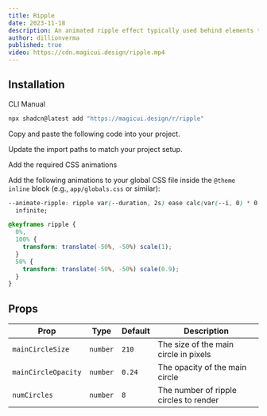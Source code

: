 ```yaml
---
title: Ripple
date: 2023-11-18
description: An animated ripple effect typically used behind elements to emphasize them.
author: dillionverma
published: true
video: https://cdn.magicui.design/ripple.mp4
---
```


<ComponentPreview name="ripple-demo" />

## Installation

<Tabs defaultValue="cli">

<TabsList>
  <TabsTrigger value="cli">CLI</TabsTrigger>
  <TabsTrigger value="manual">Manual</TabsTrigger>
</TabsList>
<TabsContent value="cli">

```bash
npx shadcn@latest add "https://magicui.design/r/ripple"
```

</TabsContent>

<TabsContent value="manual">

<Steps>

<Step>Copy and paste the following code into your project.</Step>

<ComponentSource name="ripple" />

<Step>Update the import paths to match your project setup.</Step>

<Step>Add the required CSS animations</Step>

Add the following animations to your global CSS file inside the `@theme inline` block (e.g., `app/globals.css` or similar):

```css
--animate-ripple: ripple var(--duration, 2s) ease calc(var(--i, 0) * 0.2s)
  infinite;

@keyframes ripple {
  0%,
  100% {
    transform: translate(-50%, -50%) scale(1);
  }
  50% {
    transform: translate(-50%, -50%) scale(0.9);
  }
}
```

</Steps>

</TabsContent>

</Tabs>

## Props

| Prop                | Type     | Default | Description                            |
| ------------------- | -------- | ------- | -------------------------------------- |
| `mainCircleSize`    | `number` | `210`   | The size of the main circle in pixels  |
| `mainCircleOpacity` | `number` | `0.24`  | The opacity of the main circle         |
| `numCircles`        | `number` | `8`     | The number of ripple circles to render |
